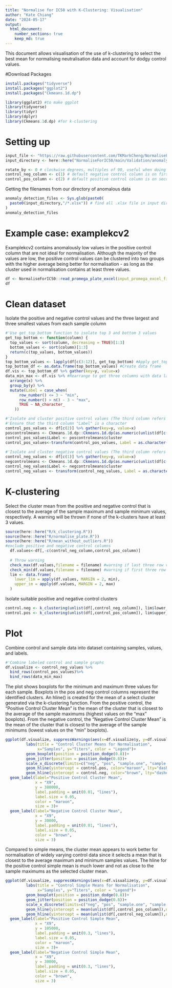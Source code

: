 ```yaml
---
title: "Normalise for IC50 with K-Clustering: Visualisation"
author: "Kate Chiang"
date: "2024-05-17"
output:
  html_document:
    number_sections: true
    keep_md: true
---
```


This document allows visualisation of the use of k-clustering to select the best mean for normalising neutralisation data and account for dodgy control values.  

#Download Packages
```r
install.packages("tidyverse")
install.packages("ggplot2")
install.packages("Ckmeans.1d.dp")

library(ggplot2) #to make ggplot
library(tidyverse)
library(tidyr)
library(dplyr)
library(Ckmeans.1d.dp) #for k-clustering
```

# Setting up
```r
input_file <- "https://raw.githubusercontent.com/TKMarkCheng/NormaliseForIC50/main/Validation/anomaly_detection/example1kcv2.xlsx" #CHANGE to example file in your directory for troubleshooting
input_directory <- here::here("NormaliseForIC50/main/Validation/anomaly_detection") #CHANGE this to directory of input .xlsx data files
```

```r
rotate_by <- 0 # clockwise degrees, multiples of 90, useful when doing 12 fold dilutions.
control_neg_column <- c(1) # default negative control column is on first column from the left
control_pos_column <- c(2) # default positive control column is on second column from the left
```
Getting the filenames from our directory of anomalous data
```r
anomaly_detection_files <- Sys.glob(paste0(
  paste0(input_directory,"/*.xlsx")) # find all .xlsx file in input directory
)
anomaly_detection_files
```
# Example case: examplekcv2
Examplekcv2 contains anomalously low values in the positive control column that are not ideal for normalisation. Although the majority of the values are low, the positive control values can be clustered into two groups with the higher average being better for normalisation - as long as the cluster used in normalisation contains at least three values. 
```r
df <- NormaliseForIC50::read_promega_plate_excel(input_promega_excel_file_path = input_file)
df
```

# Clean dataset
Isolate the positive and negative control values and the three largest and three smallest values from each sample column
```r
#'Use get_top_bottom function to isolate top 3 and bottom 3 values
get_top_bottom <- function(column) {
  top_values <- sort(column, decreasing = TRUE)[1:3]
  bottom_values <- sort(column)[1:3]
  return(c(top_values, bottom_values))
}
top_bottom_values <- lapply(df[c(3:12)], get_top_bottom) #Apply get_top_bottom function
top_bottom_df <- as.data.frame(top_bottom_values) #Create data frame
df.vis <- top_bottom_df %>% gather(key=y, value=x)
data_min_max <- df.vis %>% #Rearrange to get three columns with data labeled as 'min' or 'max'
  arrange(x) %>%
  group_by(y) %>%
  mutate(Label = case_when(
      row_number() <= 3 ~ "min",
      row_number() > n() - 3 ~ "max",
      TRUE ~ NA_character_
    ))

#'Isolate and cluster positive control values (The third column refers to which cluster the value belongs to)
#'Ensure that the third column "Label" is a character
control_pos_values <- df[c(2)] %>% gather(key=y, value=x)
poscontrolmeans <- Ckmeans.1d.dp::Ckmeans.1d.dp(as.numeric(unlist(df[c(2)])))
control_pos_values$Label <- poscontrolmeans$cluster
control_pos_values<-transform(control_pos_values, Label = as.character(Label)) #"Label" column is denoted as <character>
  
#'Isolate and cluster negative control values (The third column refers to which cluster the value belongs to)
control_neg_values <- df[c(1)] %>% gather(key=y, value=x)
negcontrolmeans <- Ckmeans.1d.dp::Ckmeans.1d.dp(as.numeric(unlist(df[c(1)])))
control_neg_values$Label <- negcontrolmeans$cluster
control_neg_values <- transform(control_neg_values, Label = as.character(Label)) #"Label" column is denoted as <character>
```

# K-clustering
Select the cluster mean from the positive and negative control that is closest to the average of the sample maximum and sample minimum values, respectively. A warning will be thrown if none of the k-clusters have at least 3 values.
```r
source(here::here("R/k_clustering.R"))
source(here::here("R/normalise_plate.R"))
source(here::here("R/mean_without_outliers.R"))
#exclude positive and negative control columns
  df.values<-df[,-c(control_neg_column,control_pos_column)]
  
  # Throw warning 
  check_max(df.values,filename = filename) #warning if last three row values are not the largest in the column 
  check_min(df.values,filename = filename) #warning if first three row values are not the smallest in the column 
  lim <- data.frame(
    lower_lim = apply(df.values, MARGIN = 2, min),
    upper_im = apply(df.values, MARGIN = 2, max)
  )
```
Isolate suitable positive and negative control clusters
```r
control.neg <- k_clustering(unlist(df[,control_neg_column]), lim$lower_lim, type = "negative", na.rm=TRUE) 
control.pos <- k_clustering(unlist(df[,control_pos_column]), lim$upper_im, type = "positive", na.rm=TRUE)
```

# Plot
Combine control and sample data into dataset containing samples, values, and labels.
```r
#'Combine labeled control and sample graphs
df.visualize <- control_neg_values %>%
  bind_rows(control_pos_values)%>%
  bind_rows(data_min_max)
```

The plot shows boxplots for the minimum and maximum three values for each sample. Boxplots in the pos and neg control columns represent the identified clusters. An hline() is created for the mean of a select cluster generated via the k-clustering function. From the positive control, the "Positive Control Cluster Mean" is the mean of the cluster that is closest to the average of the sample maximums (highest values on the "max" boxplots). From the negative control, the "Negative Control Cluster Mean" is the mean of the cluster that is closest to the average of the sample minimums (lowest values on the "min" boxplots).
```r
ggplot(df.visualize, suppressWarnings(aes(x=df.visualize$y, y=df.visualize$x, color=Label)))+
         labs(title = "Control Cluster Means for Normalisation",
              x="Samples", y="Titers", color = "Legend")+
         geom_boxplot(position = position_dodge(0.8))+
         geom_jitter(position = position_dodge(0.8))+
         scale_x_discrete(limits=c("neg", "pos", "sample.one", "sample.one.1", "sample.two", "NA.", "sample.three", "sample.three.1", "X9", "X10", "X11","X12"))+
         geom_hline(yintercept = control.pos, color="maroon", lty="dashed", lwd=1)+
         geom_hline(yintercept = control.neg, color="brown", lty="dashed", lwd=1)+
  geom_label(label="Positive Control Cluster Mean",
             x = "X9",
             y = 380000,
             label.padding = unit(0.01, "lines"),
             label.size = 0.05,
             color = "maroon",
             size = 3)+
  geom_label(label="Negative Control Cluster Mean",
             x = "X9",
             y = 30000,
             label.padding = unit(0.01, "lines"),
             label.size = 0.05,
             color = "brown",
             size = 3)
```

Compared to simple means, the cluster mean appears to work better for normalisation of widely varying control data since it selects a mean that is closest to the average maximum and minimum samples values. The hline for the positive control simple mean is much lower and not as close to the sample maximums as the selected cluster mean.
```r
ggplot(df.visualize, suppressWarnings(aes(x=df.visualize$y, y=df.visualize$x, color=Label)))+
         labs(title = "Control Simple Means for Normalisation",
              x="Samples", y="Titers", color = "Legend")+
         geom_boxplot(position = position_dodge(0.8))+
         geom_jitter(position = position_dodge(0.8))+
         scale_x_discrete(limits=c("neg", "pos", "sample.one", "sample.one.1", "sample.two", "NA.", "sample.three", "sample.three.1", "X9", "X10", "X11","X12"))+
         geom_hline(yintercept = mean(unlist(df[,control_pos_column]),na.rm=TRUE), color="maroon", lty="dashed", lwd=1)+
         geom_hline(yintercept = mean(unlist(df[,control_neg_column]),na.rm=TRUE), color="brown", lty="dashed", lwd=1)+
  geom_label(label="Positive Control Simple Mean",
             x = "X9",
             y = 105000,
             label.padding = unit(0.3, "lines"),
             label.size = 0.05,
             color = "maroon",
             size = 3)+
  geom_label(label="Negative Control Simple Mean",
             x = "X9",
             y = 30000,
             label.padding = unit(0.3, "lines"),
             label.size = 0.05,
             color = "brown",
             size = 3)
```
